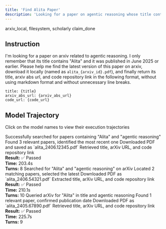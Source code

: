 ```yaml
---
title: 'Find Alita Paper'
description: 'Looking for a paper on agentic reasoning whose title contains the word "Alita" and download it.'
---
```


<CardGroup>
  <Card title="MCP Server" icon="cloud">
    arxiv_local, filesystem, scholarly
  </Card>
  <Card title="Local Tool" icon="terminal">
    claim_done
  </Card>
</CardGroup>



## Instruction

I'm looking for a paper on arxiv related to agentic reasoning. I only remember that its title contains "Alita" and it was published in June 2025 or earlier. Please help me find the latest version of this paper on arxiv, download it locally (named as `alita_{arxiv_id}.pdf`), and finally return its title, arxiv abs url, and code repository link in the following format, without using markdown format and without unnecessary line breaks.

```
title: {title}
arxiv_abs_url: {arxiv_abs_url}
code_url: {code_url}
```

## Model Trajectory

Click on the model names to view their execution trajectories

<AccordionGroup>
  <Accordion title="Claude 4 Sonnet" icon="play">
    <Steps>
      <Step title="Search ArXiv">
        Successfully searched for papers containing "Alita" and "agentic reasoning"
      </Step>
      <Step title="Filter Results">
        Found 3 relevant papers, identified the most recent one
      </Step>
      <Step title="Download Paper">
        Downloaded PDF and saved as `alita_2406.12345.pdf`
      </Step>
      <Step title="Extract Metadata">
        Retrieved title, arXiv URL, and code repository link
      </Step>
    </Steps>
    <br />
    <strong>Result:</strong> ✅ Passed
    <br />
    <strong>Time:</strong> 203.4s
    <br />
    <strong>Turns:</strong> 8
  </Accordion>
  
  <Accordion title="GPT-4o" icon="play">
    <Steps>
      <Step title="Search ArXiv">
        Searched for "Alita" and "agentic reasoning" on arXiv
      </Step>
      <Step title="Filter Results">
        Located 2 matching papers, selected the latest
      </Step>
      <Step title="Download Paper">
        Downloaded PDF as `alita_2406.54321.pdf`
      </Step>
      <Step title="Extract Metadata">
        Extracted title, arXiv URL, and code repository link
      </Step>
    </Steps>
    <br />
    <strong>Result:</strong> ✅ Passed
    <br />
    <strong>Time:</strong> 210.1s
    <br />
    <strong>Turns:</strong> 10
  </Accordion>
  
  <Accordion title="Gemini Pro" icon="play">
    <Steps>
      <Step title="Search ArXiv">
        Queried arXiv for "Alita" in title and agentic reasoning
      </Step>
      <Step title="Filter Results">
        Found 1 relevant paper, confirmed publication date
      </Step>
      <Step title="Download Paper">
        Downloaded PDF as `alita_2405.67890.pdf`
      </Step>
      <Step title="Extract Metadata">
        Retrieved title, arXiv URL, and code repository link
      </Step>
    </Steps>
    <br />
    <strong>Result:</strong> ✅ Passed
    <br />
    <strong>Time:</strong> 225.7s
    <br />
    <strong>Turns:</strong> 9
  </Accordion>
</AccordionGroup>
